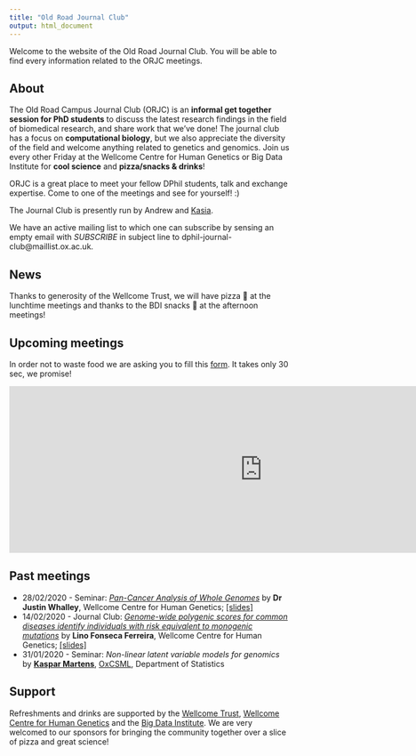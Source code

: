 ```yaml
---
title: "Old Road Journal Club"
output: html_document
---
```


Welcome to the website of the Old Road Journal Club. You will be able to find every information related to the ORJC meetings.

## About

The Old Road Campus Journal Club (ORJC) is an **informal get together session for PhD students** to discuss the latest research findings in the field of biomedical research, and share work that we’ve done! The journal club has a focus on **computational biology**, but we also appreciate the diversity of the field and welcome anything related to genetics and genomics. Join us every other Friday at the Wellcome Centre for Human Genetics or Big Data Institute for **cool science** and **pizza/snacks & drinks**! 

ORJC is a great place to meet your fellow DPhil students, talk and exchange expertise. Come to one of the meetings and see for yourself! :)

The Journal Club is presently run by Andrew and [Kasia](https://kasia.codes/).

We have an active mailing list to which one can subscribe by sensing an empty email with _SUBSCRIBE_ in subject line to dphil-journal-club@maillist.ox.ac.uk. 

## News

Thanks to generosity of the Wellcome Trust, we will have pizza 🍕 at the lunchtime meetings and thanks to the BDI snacks 🍪 at  the afternoon meetings! 

## Upcoming meetings

In order not to waste food we are asking you to fill this [form](https://forms.gle/cXYyJZCCgVwnwY4G9). It takes only 30 sec, we promise!

<!-- this is the embed code provided by Google -->
  <iframe src="https://docs.google.com/spreadsheets/d/e/2PACX-1vSo1RZXOMEKrjWhNPM_olfk9_rO4xmRtVn2UcBO0vlQJMraPmQr7fAdBPxf6lf56S0Q-CJmwKQ90Ey0/pubhtml?gid=1095847980&single=true" frameborder="0" width="910" height="300" allowfullscreen="true" mozallowfullscreen="true" webkitallowfullscreen="true"></iframe>
<!-- Google embed ends -->

## Past meetings

* 28/02/2020 - Seminar: [*Pan-Cancer Analysis of Whole Genomes*](https://www.nature.com/articles/s41586-020-1969-6) by **Dr Justin Whalley**, Wellcome Centre for Human Genetics; [[slides]](https://github.com/Old-Road-Journal-Club/Old-Road-Journal-Club.github.io/blob/master/slides/200228_JustinWhalley.pdf) 
* 14/02/2020 - Journal Club: [*Genome-wide polygenic scores for common diseases identify individuals with risk equivalent to monogenic mutations*](https://www.nature.com/articles/s41588-018-0183-z) by **Lino Fonseca Ferreira**, Wellcome Centre for Human Genetics; [[slides]](https://github.com/Old-Road-Journal-Club/Old-Road-Journal-Club.github.io/blob/master/slides/200214_LinoFerreira.pdf)  
* 31/01/2020 - Seminar: *Non-linear latent variable models for genomics* by [**Kaspar Martens**](https://kasparmartens.rbind.io/), [OxCSML](http://csml.stats.ox.ac.uk/), Department of Statistics

## Support

Refreshments and drinks are supported by the [Wellcome Trust](https://wellcome.ac.uk/), [Wellcome Centre for Human Genetics](https://www.well.ox.ac.uk/) and the [Big Data Institute](https://www.bdi.ox.ac.uk/). We are very welcomed to our sponsors for bringing the community together over a slice of pizza and great science!
